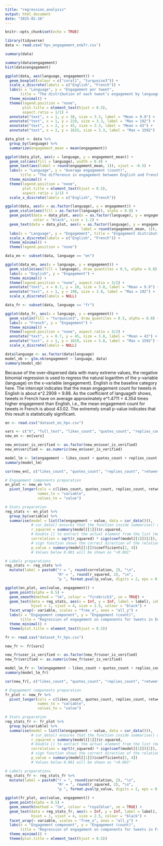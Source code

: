 ```yaml
---
title: "regression_analysis"
output: html_document
date: "2025-01-26"
---
```


```r
knitr::opts_chunk$set(echo = TRUE)
```


```r
library(tidyverse)
data <- read.csv('hpv_engagement_en&fr.csv')
```

```r
summary(data)
```
```r
summary(data$engagement)
hist(data$engagement)
```
```r
ggplot(data, aes(language, engagement)) +
  geom_boxplot(colour = c("coral1", "turquoise3")) +
  scale_x_discrete(labels = c("English", "French")) +
  labs(x = "Language", y = "Engagement per tweet",
       title = "The distribution of each tweet’s engagement by language") +
  theme_minimal() +
  theme(legend.position = "none", 
        plot.title = element_text(hjust = 0.5),
        aspect.ratio = 1/1) +
  annotate("text", x = 1, y = 38, size = 3.3, label = "Mean = 9.9") +
  annotate("text", x = 1, y = 229, size = 3.3, label = "Max = 192") +
  annotate("text", x = 2, y = 45, size = 3.3, label = "Mean = 43") +
  annotate("text", x = 2, y = 1633, size = 3.3, label = "Max = 1592")
```

```r
data_plot <- data %>%
  group_by(language) %>%
  summarize(engagement_mean = mean(engagement))

ggplot(data_plot, aes(x = language, y = engagement_mean)) + 
  geom_col(aes(fill = language), width = 0.4) + 
  geom_text(aes(label = round(engagement_mean, 1)), vjust = -0.5) +
  labs(x = "Language", y = "Average engagement (count)", 
       title = "The difference in engagement between English and French") + 
  theme_minimal() + 
  theme(legend.position = "none",
        plot.title = element_text(hjust = 0.5),
        aspect.ratio = 1/1) +
  scale_x_discrete(labels = c("English", "French"))
```
```r
ggplot(data, aes(x = as.factor(language), y = engagement)) +
  geom_violin(aes(fill = as.factor(language)), alpha = 0.8) +
  geom_point(data = data_plot, aes(x = as.factor(language), y = engagement_mean), 
             color = "black", size = 1.2) +
  geom_text(data = data_plot, aes(x = as.factor(language), y = engagement_mean, 
                                   label = round(engagement_mean, 1)), hjust = -0.4, vjust = 0.1, color = "black") +
  labs(x = "Language", y = "Engagement", title = "Engagement distribution by language") +
  scale_x_discrete(labels = c("English", "French")) +
  theme_minimal() +
  theme(legend.position = "none")
```
```r
data_en <- subset(data, language == "en")
```

```r
ggplot(data_en, aes(x = language, y = engagement)) +
  geom_violin(aes(fill = language), draw_quantiles = 0.5, alpha = 0.8) +
  labs(x = "English", y = "Engagement") +
  theme_minimal() +
  theme(legend.position = "none", aspect.ratio = 3/2) +
  annotate("text", x = 0.7, y = 10, size = 3.8, label = "Mean = 9.9") +
  annotate("text", x = 1, y = 198, size = 3.8, label = "Max = 192") +
  scale_x_discrete(labels = NULL)
```
```r
data_fr <- subset(data, language == "fr")
```

```r
ggplot(data_fr, aes(x = language, y = engagement)) +
  geom_violin(fill = "turquoise3", draw_quantiles = 0.5, alpha = 0.8) +
  labs(x = "French", y = "Engagement") +
  theme_minimal() +
  theme(legend.position = "none", aspect.ratio = 3/2) +
  annotate("text", x = 0.7, y = 45, size = 3.8, label = "Mean = 43") +
  annotate("text", x = 1, y = 1619, size = 3.8, label = "Max = 1592") +
  scale_x_discrete(labels = NULL)
```

```r
data$language <- as.factor(data$language)
model_nb <- glm.nb(engagement ~ language, data)
summary(model_nb)
```
Because of the over-dispersed data with many extreme values, the negative binomial regression is used to regress the natural logarithm of the y-variable (language) on the x-variable (engagement). English is the baseline category here. The intercept indicates that the mean engagement count for tweets in English is about e^2.2908 = 9.88. As the coefficient of languagefr shows, tweets in French have on average approximately e^1.4711 = 4.354 times higher engagement than English, i.e., the mean engagement count for tweets in French is about 43.02. The extremely small p-value indicates that this result is statistically significant.

```r
en <- read.csv("dataset_en_hpv.csv")
```

```r
vars <- c("X", "full_text", "likes_count", "quotes_count", "replies_count", "retweets_count", "user_is_verified", "engagement")
new_en <- en[vars]
```

```r
new_en$user_is_verified <- as.factor(new_en$user_is_verified)
new_en$verified <- as.numeric(new_en$user_is_verified)
```

```r
model_lm <- lm(engagement ~ likes_count + quotes_count + replies_count + retweets_count + verified, new_en)
summary(model_lm)
```

```r
cor(new_en[, c("likes_count", "quotes_count", "replies_count", "retweets_count", "verified", "engagement")])
```
```r
# Engagement components preparation
en_plot <- new_en %>%
  pivot_longer(cols = c(likes_count, quotes_count, replies_count, retweets_count),
               names_to = "variable",
               values_to = "value")
```

```r
# Stats preparation
reg_stats <- en_plot %>%
  group_by(variable) %>%
  summarise(model = list(lm(engagement ~ value, data = cur_data())), 
            # cur_data() ensures that the function inside summarise() operates on only the relevant sub-data 
            r_squared = summary(model[[1]])$r.squared,
            # Double [] to extract the actual element from the list (model is a list here)
            correlation = sqrt(r_squared) * sign(coef(model[[1]])[2]),
            # sign function shows the correct direction of the relationship, although here are all positive
            p_value = summary(model[[1]])$coefficients[2, 4])
            # Values below 0.001 will be shown as "<0.001"

# Labels preparations
reg_stats <- reg_stats %>%
  mutate(label = paste0("r = ", round(correlation, 2), "\n",
                        "R² = ", round(r_squared, 2), "\n",
                        "p ", format.pval(p_value, digits = 2, eps = 0.001)))
```

```r
ggplot(en_plot, aes(value, engagement)) +
  geom_point(alpha = 0.5) +
  geom_smooth(method = "lm", colour = "firebrick3", se = TRUE) +
  geom_text(data = reg_stats, aes(x = Inf, y = Inf, label = label), inherit.aes = FALSE,
            hjust = 1, vjust = 4, size = 2.5, colour = "black") +
  facet_wrap(~ variable, scales = "free_x", axes = "all_y") +
  labs(x = "Engagement component", y = "Engagement (count)", 
       title = "Regression of engagement on components for tweets in English") +
  theme_minimal() +
  theme(plot.title = element_text(hjust = 0.5))
```

```r
fr <- read.csv("dataset_fr_hpv.csv")
```

```r
new_fr <- fr[vars]

new_fr$user_is_verified <- as.factor(new_fr$user_is_verified)
new_fr$verified <- as.numeric(new_fr$user_is_verified)
```

```r
model_lm_fr <- lm(engagement ~ likes_count + quotes_count + replies_count + retweets_count + verified, new_fr)
summary(model_lm_fr)
```
```r
cor(new_fr[, c("likes_count", "quotes_count", "replies_count", "retweets_count", "verified", "engagement")])
```

```r
# Engagement components preparation
fr_plot <- new_fr %>%
  pivot_longer(cols = c(likes_count, quotes_count, replies_count, retweets_count),
               names_to = "variable",
               values_to = "value")
```

```r
# Stats preparation
reg_stats_fr <- fr_plot %>%
  group_by(variable) %>%
  summarise(model = list(lm(engagement ~ value, data = cur_data())), 
            # cur_data() ensures that the function inside summarise() operates on only the relevant sub-data 
            r_squared = summary(model[[1]])$r.squared,
            # Double [] to extract the actual element from the list (model is a list here)
            correlation = sqrt(r_squared) * sign(coef(model[[1]])[2]),
            # sign function shows the correct direction of the relationship, although here are all positive
            p_value = summary(model[[1]])$coefficients[2, 4])
            # Values below 0.001 will be shown as "<0.001"

# Labels preparations
reg_stats_fr <- reg_stats_fr %>%
  mutate(label = paste0("r = ", round(correlation, 2), "\n",
                        "R² = ", round(r_squared, 2), "\n",
                        "p ", format.pval(p_value, digits = 2, eps = 0.001)))
```

```r
ggplot(fr_plot, aes(value, engagement)) +
  geom_point(alpha = 0.5) +
  geom_smooth(method = "lm", colour = "royalblue", se = TRUE) +
  geom_text(data = reg_stats_fr, aes(x = Inf, y = Inf, label = label), inherit.aes = FALSE,
            hjust = 1, vjust = 4, size = 2.5, colour = "black") +
  facet_wrap(~ variable, scales = "free_x", axes = "all_y") +
  labs(x = "Engagement component", y = "Engagement (count)", 
       title = "Regression of engagement on components for tweets in French") +
  theme_minimal() +
  theme(plot.title = element_text(hjust = 0.5))
```

